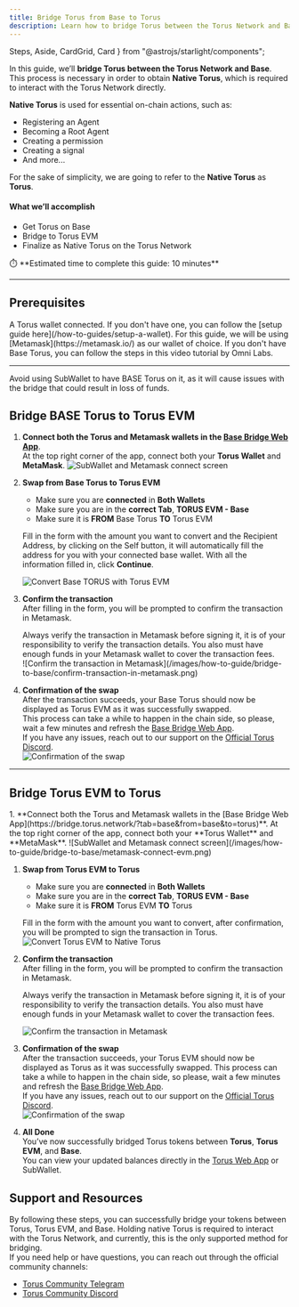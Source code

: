 ```yaml
---
title: Bridge Torus from Base to Torus
description: Learn how to bridge Torus between the Torus Network and Base.
---
```


  Steps,
  Aside,
  CardGrid,
  Card
} from "@astrojs/starlight/components";

In this guide, we’ll **bridge Torus between the Torus Network and Base**.  
This process is necessary in order to obtain **Native Torus**, which is required to interact with the Torus Network directly.

**Native Torus** is used for essential on-chain actions, such as:

- Registering an Agent
- Becoming a Root Agent  
- Creating a permission  
- Creating a signal  
- And more...

For the sake of simplicity, we are going to refer to the **Native Torus** as **Torus**.

#### What we’ll accomplish

- Get Torus on Base
- Bridge to Torus EVM
- Finalize as Native Torus on the Torus Network

<Aside>
⏱️ **Estimated time to complete this guide: 10 minutes**
</Aside>

---

## Prerequisites

<CardGrid>
  <Card title="Torus Wallet" icon="seti:license">
    A Torus wallet connected.  
    If you don't have one, you can follow the [setup guide here](/how-to-guides/setup-a-wallet).
  </Card>

  <Card title="Base Torus Wallet" icon="seti:config">
    For this guide, we will be using [Metamask](https://metamask.io/) as our wallet of choice.  
    If you don't have Base Torus, you can follow the steps in this video tutorial by Omni Labs.
  </Card>
</CardGrid>

---

<Aside type="danger">
  Avoid using SubWallet to have BASE Torus on it, as it will cause issues with the bridge that could result in loss of funds.
</Aside> 

## Bridge BASE Torus to Torus EVM

<Steps>

1. **Connect both the Torus and Metamask wallets in the [Base Bridge Web App](https://bridge.torus.network/?tab=base&from=base&to=torus)**.   
   At the top right corner of the app, connect both your **Torus Wallet** and **MetaMask**.
   ![SubWallet and Metamask connect screen](/images/how-to-guide/bridge-to-base/metamask-subwallet-connect.png)

2. **Swap from Base Torus to Torus EVM**  
    - Make sure you are **connected** in **Both Wallets**
    - Make sure you are in the **correct Tab**, **TORUS EVM - Base**
    - Make sure it is **FROM** Base Torus **TO** Torus EVM
   
   Fill in the form with the amount you want to convert and the Recipient Address, by clicking on the Self button, it will automatically fill the address for you with your connected base wallet.
   With all the information filled in, click **Continue**.

   ![Convert Base TORUS with Torus EVM](/images/how-to-guide/bridge-to-base/fill-in-form-to-convert.png)

3. **Confirm the transaction**   
   After filling in the form, you will be prompted to confirm the transaction in Metamask.
   <Aside type="caution">
      Always verify the transaction in Metamask before signing it, it is of your responsibility to verify the transaction details.  
      You also must have enough funds in your Metamask wallet to cover the transaction fees.
   </Aside>
   ![Confirm the transaction in Metamask](/images/how-to-guide/bridge-to-base/confirm-transaction-in-metamask.png)

4. **Confirmation of the swap**  
   After the transaction succeeds, your Base Torus should now be displayed as Torus EVM as it was successfully swapped.  
   This process can take a while to happen in the chain side,
   so please, wait a few minutes and refresh the [Base Bridge Web App](https://bridge.torus.network/?tab=base&from=base&to=torus).   
   If you have any issues, reach out to our support on the [Official Torus Discord](https://discord.gg/torus).  
   ![Confirmation of the swap](/images/how-to-guide/bridge-to-base/base-torus-swapped-successfully.png)


</Steps>

---

## Bridge Torus EVM to Torus

<Steps>
1. **Connect both the Torus and Metamask wallets in the [Base Bridge Web App](https://bridge.torus.network/?tab=base&from=base&to=torus)**.   
   At the top right corner of the app, connect both your **Torus Wallet** and **MetaMask**.
   ![SubWallet and Metamask connect screen](/images/how-to-guide/bridge-to-base/metamask-connect-evm.png)


1. **Swap from Torus EVM to Torus**
   - Make sure you are **connected** in **Both Wallets**
   - Make sure you are in the **correct Tab**, **TORUS EVM - Base**
   - Make sure it is **FROM** Torus EVM **TO** Torus

   Fill in the form with the amount you want to convert, after confirmation, you will be prompted to sign the transaction in Torus.
   ![Convert Torus EVM to Native Torus](/images/how-to-guide/bridge-to-base/fill-in-form-to-convert-torus-evm-native-torus.png)

2. **Confirm the transaction**  
   After filling in the form, you will be prompted to confirm the transaction in Metamask.
   <Aside type="caution">
      Always verify the transaction in Metamask before signing it, it is of your responsibility to verify the transaction details.  
      You also must have enough funds in your Metamask wallet to cover the transaction fees.
   </Aside>
   
   ![Confirm the transaction in Metamask](/images/how-to-guide/bridge-to-base/confirm-transaction-in-metamask-torus-evm-to-torus.png)

3. **Confirmation of the swap**  
   After the transaction succeeds, your Torus EVM should now be displayed as Torus as it was successfully swapped.
   This process can take a while to happen in the chain side,
   so please, wait a few minutes and refresh the [Base Bridge Web App](https://bridge.torus.network/?tab=base&from=base&to=torus).   
   If you have any issues, reach out to our support on the [Official Torus Discord](https://discord.gg/torus).  
   ![Confirmation of the swap](/images/how-to-guide/bridge-to-base/torus-evm-convert-successfully.png)

4. **All Done**   
   You’ve now successfully bridged Torus tokens between **Torus**, **Torus EVM**, and **Base**.  
   You can view your updated balances directly in the [Torus Web App](https://wallet.torus.network) or SubWallet.
</Steps>


## Support and Resources
   By following these steps, you can successfully bridge your tokens between Torus, Torus EVM, and Base.
   Holding native Torus is required to interact with the Torus Network, and currently, this is the only supported method for bridging.  
   If you need help or have questions, you can reach out through the official community channels:

   - [Torus Community Telegram](https://t.me/torusnetwork)
   - [Torus Community Discord](https://discord.gg/torus)
